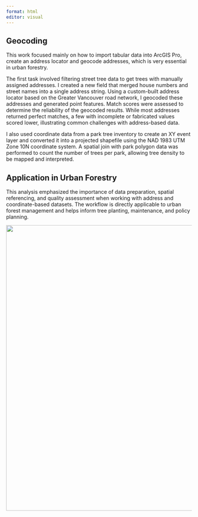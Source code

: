 ```yaml
---
format: html
editor: visual
---
```


## [Geocoding]{#section1 .highlight-blue}

:::: row
::: col-md-7
This work focused mainly on how to import tabular data into ArcGIS Pro, create an address locator and geocode addresses, which is very essential in urban forestry.

The first task involved filtering street tree data to get trees with manually assigned addresses. I created a new field that merged house numbers and street names into a single address string. Using a custom-built address locator based on the Greater Vancouver road network, I geocoded these addresses and generated point features. Match scores were assessed to determine the reliability of the geocoded results. While most addresses returned perfect matches, a few with incomplete or fabricated values scored lower, illustrating common challenges with address-based data.

I also used coordinate data from a park tree inventory to create an XY event layer and converted it into a projected shapefile using the NAD 1983 UTM Zone 10N coordinate system. A spatial join with park polygon data was performed to count the number of trees per park, allowing tree density to be mapped and interpreted.
:::
::::

## [Application in Urban Forestry]{.highlight-blue}

:::: row
::: col-md-7
This analysis emphasized the importance of data preparation, spatial referencing, and quality assessment when working with address and coordinate-based datasets. The workflow is directly applicable to urban forest management and helps inform tree planting, maintenance, and policy planning.
:::
::::

![](images/Mapping%20Street%20Tree%20Density%20in%20Hasting%20-%20Sunrise%20Neighborhood.jpg){width="776"}
